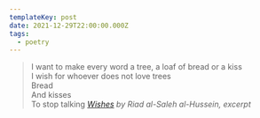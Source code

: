 ```yaml
---
templateKey: post
date: 2021-12-29T22:00:00.000Z
tags:
  - poetry
---
```

> I want to make every word a tree, a loaf of bread or a kiss<br/>
> I wish for whoever does not love trees<br/>
> Bread<br/>
> And kisses<br/>
> To stop talking
> <cite><i>[Wishes](https://poems.com/poem/wishes/)</i> by Riad al-Saleh al-Hussein, excerpt</cite>

